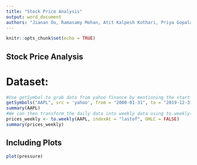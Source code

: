 ```yaml
---
title: "Stock Price Analysis"
output: word_document
authors: "Jianan Ou, Ramasamy Mohan, Atit Kalpesh Kothari, Priya Gopalakrishnan, Subhramanyam Mudundi"
---
```


```r
knitr::opts_chunk$set(echo = TRUE)
```

## Stock Price Analysis

# Dataset:

```r
#Use getSymbol to grab data from yahoo finance by mentioning the start and end date
getSymbols("AAPL", src = 'yahoo', from = "2000-01-31", to = "2019-12-31", auto.assign = TRUE, warnings = FALSE) 
summary(AAPL)
#We can then transform the daily data into weekly data using to.weekly()
prices_weekly <- to.weekly(AAPL, indexAt = "lastof", OHLC = FALSE)
summary(prices_weekly)
```

## Including Plots


```r
plot(pressure)
```
